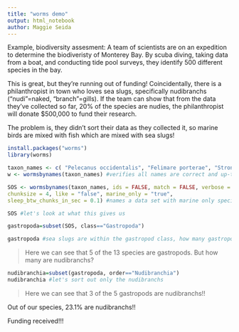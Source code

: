 ```yaml
---
title: "worms demo"
output: html_notebook
author: Maggie Seida
---
```


Example, biodiversity assesment: A team of scientists are on an expedition to determine the biodiveristy of Monterey Bay. By scuba diving, taking data from a boat, and conducting tide pool surveys, they identify 500 different species in the bay.  

This is great, but they're running out of funding! Coincidentally, there is a philanthropist in town who loves sea slugs, specifically nudibranchs ("nudi"=naked, "branch"=gills). If the team can show that from the data they've collected so far, 20% of the species are nudies, the philanthropist will donate $500,000 to fund their research.   
  
The problem is, they didn't sort their data as they collected it, so marine birds are mixed with fish which are mixed with sea slugs!


```r
install.packages("worms")
library(worms)

taxon_names <- c( "Pelecanus occidentalis", "Felimare porterae", "Strongylocentrotus purpuratus", "Enhydra lutris", "Flabellinopsis iodinea", "Zalophus californianus", "Patiria miniata", "Stereolepis gigas", "Anarrhichthys ocellatus", "Melibe leonina", "Aplysia californica", "Acmaea mitra", "Lottia pelta") #Here we are listing our unorganized, Monterey marine species, by scientific name
w <- wormsbynames(taxon_names) #verifies all names are correct and up-to-date

```

```r
SOS <- wormsbynames(taxon_names, ids = FALSE, match = FALSE, verbose = TRUE,
chunksize = 4, like = "false", marine_only = "true",
sleep_btw_chunks_in_sec = 0.1) #names a data set with marine only species (maybe someone included a terrestrial bird?) and requests species info from WoRMs based on species name
```

```r
SOS #let's look at what this gives us
```



```r
gastropoda=subset(SOS, class=="Gastropoda")

gastropoda #sea slugs are within the gastropod class, how many gastropods do we have?
```
>Here we can see that 5 of the 13 species are gastropods. But how many are nudibranchs?

```r
nudibranchia=subset(gastropoda, order=="Nudibranchia")
nudibranchia #let's sort out only the nudibranchs
```
>Here we can see that 3 of the 5 gastropods are nudibranchs!!

Out of our species, 23.1% are nudibranchs!!

Funding received!!!

